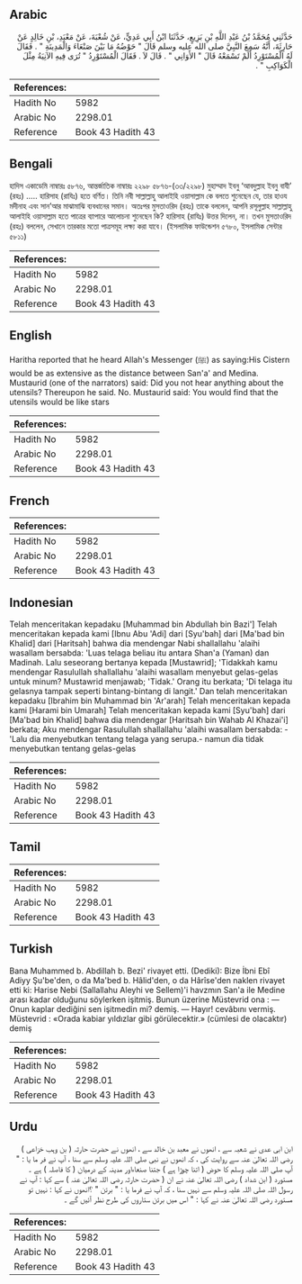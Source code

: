 ## Arabic


<div dir="rtl" lang="ar" style={{fontSize:'larger',backgroundColor:'#f8f9fa',padding:20}}>
حَدَّثَنِي مُحَمَّدُ بْنُ عَبْدِ اللَّهِ بْنِ بَزِيعٍ، حَدَّثَنَا ابْنُ أَبِي عَدِيٍّ، عَنْ شُعْبَةَ، عَنْ مَعْبَدِ، بْنِ خَالِدٍ عَنْ حَارِثَةَ، أَنَّهُ سَمِعَ النَّبِيَّ صلى الله عليه وسلم قَالَ ‏"‏ حَوْضُهُ مَا بَيْنَ صَنْعَاءَ وَالْمَدِينَةِ ‏"‏ ‏.‏ فَقَالَ لَهُ الْمُسْتَوْرِدُ أَلَمْ تَسْمَعْهُ قَالَ ‏"‏ الأَوَانِي ‏"‏ ‏.‏ قَالَ لاَ ‏.‏ فَقَالَ الْمُسْتَوْرِدُ ‏"‏ تُرَى فِيهِ الآنِيَةُ مِثْلَ الْكَوَاكِبِ ‏"‏ ‏.‏
</div>
<div style={{backgroundColor:'#f8f9fa',padding:20, marginBottom: 10}}><table> <thead> <tr> <th>References:</th> <th></th> </tr> </thead> <tbody><tr><td>Hadith No</td><td>5982</td></tr><tr><td>Arabic No</td><td>2298.01</td></tr><tr><td>Reference</td><td>Book 43 Hadith 43</td></tr></tbody></table></div>

## Bengali


<div dir="ltr" lang="bn" style={{fontSize:'larger',backgroundColor:'#f8f9fa',padding:20}}>
হাদিস একাডেমি নাম্বারঃ ৫৮৭৬, আন্তর্জাতিক নাম্বারঃ ২২৯৮ ৫৮৭৬-(৩৩/২২৯৮) মুহাম্মাদ ইবনু ‘আবদুল্লাহ ইবনু বাযী’ (রহঃ) ..... হারিসাহ (রাযিঃ) হতে বর্ণিত। তিনি নবী সাল্লাল্লাহু আলাইহি ওয়াসাল্লাম কে বলতে শুনেছেন যে, তার হাওয মদীনাহ এবং সান’আর মাঝামাঝি ব্যবধানের সমান। অতঃপর মুসতাওরিদ (রহঃ) তাকে বললেন, আপনি রসূলুল্লাহ সাল্লাল্লাহু আলাইহি ওয়াসাল্লাম হতে পাত্রের ব্যাপারে আলোচনা শুনেছেন কি? হারিসাহ (রাযিঃ) উত্তর দিলেন, না। তখন মুসতাওরিদ (রহঃ) বললেন, সেখানে তারকার মতো পাত্রসমূহ লক্ষ্য করা যাবে। (ইসলামিক ফাউন্ডেশন ৫৭৮০, ইসলামিক সেন্টার ৫৮১১)
</div>
<div style={{backgroundColor:'#f8f9fa',padding:20, marginBottom: 10}}><table> <thead> <tr> <th>References:</th> <th></th> </tr> </thead> <tbody><tr><td>Hadith No</td><td>5982</td></tr><tr><td>Arabic No</td><td>2298.01</td></tr><tr><td>Reference</td><td>Book 43 Hadith 43</td></tr></tbody></table></div>

## English


<div dir="ltr" lang="en" style={{fontSize:'larger',backgroundColor:'#f8f9fa',padding:20}}>
Haritha reported that he heard Allah's Messenger (ﷺ) as saying:His Cistern would be as extensive as the distance between San'a' and Medina. Mustaurid (one of the narrators) said: Did you not hear anything about the utensils? Thereupon he said. No. Mustaurid said: You would find that the utensils would be like stars
</div>
<div style={{backgroundColor:'#f8f9fa',padding:20, marginBottom: 10}}><table> <thead> <tr> <th>References:</th> <th></th> </tr> </thead> <tbody><tr><td>Hadith No</td><td>5982</td></tr><tr><td>Arabic No</td><td>2298.01</td></tr><tr><td>Reference</td><td>Book 43 Hadith 43</td></tr></tbody></table></div>

## French


<div dir="ltr" lang="fr" style={{fontSize:'larger',backgroundColor:'#f8f9fa',padding:20}}>

</div>
<div style={{backgroundColor:'#f8f9fa',padding:20, marginBottom: 10}}><table> <thead> <tr> <th>References:</th> <th></th> </tr> </thead> <tbody><tr><td>Hadith No</td><td>5982</td></tr><tr><td>Arabic No</td><td>2298.01</td></tr><tr><td>Reference</td><td>Book 43 Hadith 43</td></tr></tbody></table></div>

## Indonesian


<div dir="ltr" lang="id" style={{fontSize:'larger',backgroundColor:'#f8f9fa',padding:20}}>
Telah menceritakan kepadaku [Muhammad bin Abdullah bin Bazi'] Telah menceritakan kepada kami [Ibnu Abu 'Adi] dari [Syu'bah] dari [Ma'bad bin Khalid] dari [Haritsah] bahwa dia mendengar Nabi shallallahu 'alaihi wasallam bersabda: 'Luas telaga beliau itu antara Shan'a (Yaman) dan Madinah. Lalu seseorang bertanya kepada [Mustawrid]; 'Tidakkah kamu mendengar Rasulullah shallallahu 'alaihi wasallam menyebut gelas-gelas untuk minum? Mustawrid menjawab; 'Tidak.' Orang itu berkata; 'Di telaga itu gelasnya tampak seperti bintang-bintang di langit.' Dan telah menceritakan kepadaku [Ibrahim bin Muhammad bin 'Ar'arah] Telah menceritakan kepada kami [Harami bin Umarah] Telah menceritakan kepada kami [Syu'bah] dari [Ma'bad bin Khalid] bahwa dia mendengar [Haritsah bin Wahab Al Khazai'i] berkata; Aku mendengar Rasulullah shallallahu 'alaihi wasallam bersabda: -'Lalu dia menyebutkan tentang telaga yang serupa.- namun dia tidak menyebutkan tentang gelas-gelas
</div>
<div style={{backgroundColor:'#f8f9fa',padding:20, marginBottom: 10}}><table> <thead> <tr> <th>References:</th> <th></th> </tr> </thead> <tbody><tr><td>Hadith No</td><td>5982</td></tr><tr><td>Arabic No</td><td>2298.01</td></tr><tr><td>Reference</td><td>Book 43 Hadith 43</td></tr></tbody></table></div>

## Tamil


<div dir="ltr" lang="ta" style={{fontSize:'larger',backgroundColor:'#f8f9fa',padding:20}}>

</div>
<div style={{backgroundColor:'#f8f9fa',padding:20, marginBottom: 10}}><table> <thead> <tr> <th>References:</th> <th></th> </tr> </thead> <tbody><tr><td>Hadith No</td><td>5982</td></tr><tr><td>Arabic No</td><td>2298.01</td></tr><tr><td>Reference</td><td>Book 43 Hadith 43</td></tr></tbody></table></div>

## Turkish


<div dir="ltr" lang="tr" style={{fontSize:'larger',backgroundColor:'#f8f9fa',padding:20}}>
Bana Muhammed b. Abdillah b. Bezi' rivayet etti. (Dediki): Bize İbni Ebî Adiyy Şu'be'den, o da Ma'bed b. Hâlid'den, o da Hârîse'den naklen rivayet etti ki: Harise Nebi (Sallallahu Aleyhi ve Sellem)'i havzmın San'a ile Medine arası kadar olduğunu söylerken işitmiş. Bunun üzerine Müstevrid ona : — Onun kaplar dediğini sen işitmedin mi? demiş. — Hayır! cevâbını vermiş. Müstevrid : «Orada kabiar yıldızlar gibi görülecektir.» (cümlesi de olacaktır) demiş
</div>
<div style={{backgroundColor:'#f8f9fa',padding:20, marginBottom: 10}}><table> <thead> <tr> <th>References:</th> <th></th> </tr> </thead> <tbody><tr><td>Hadith No</td><td>5982</td></tr><tr><td>Arabic No</td><td>2298.01</td></tr><tr><td>Reference</td><td>Book 43 Hadith 43</td></tr></tbody></table></div>

## Urdu


<div dir="rtl" lang="ur" style={{fontSize:'larger',backgroundColor:'#f8f9fa',padding:20}}>
ابن ابی عدی نے شعبہ سے ، انھوں نے معبد بن خالد سے ، انھوں نے حضرت حارثہ ( بن وہب خزاعی ) رضی اللہ تعالیٰ عنہ سے روایت کی ، کہ انھوں نے نبی صلی اللہ علیہ وسلم سے سنا ، آپ نے فر ما یا : " آپ صلی اللہ علیہ وسلم کا حوض ( اتنا چوڑا ہے ) جتنا صنعاءاور مدینہ کے درمیان ( کا فاصلہ ) ہے ۔ مستورد ( ابن شداد ) رضی اللہ تعالیٰ عنہ نے ان ( حضرت حارثہ رضی اللہ تعالیٰ عنہ ) سے کہا : آپ نے رسول اللہ صلی اللہ علیہ وسلم سے نہیں سنا ، کہ آپ نے فرما یا : " برتن " ؟انھوں نے کہا : نہیں تو مستورد رضی اللہ تعالیٰ عنہ نے کہا : " اس میں برتن ستاروں کی طرح نظر آئیں گے ۔
</div>
<div style={{backgroundColor:'#f8f9fa',padding:20, marginBottom: 10}}><table> <thead> <tr> <th>References:</th> <th></th> </tr> </thead> <tbody><tr><td>Hadith No</td><td>5982</td></tr><tr><td>Arabic No</td><td>2298.01</td></tr><tr><td>Reference</td><td>Book 43 Hadith 43</td></tr></tbody></table></div>